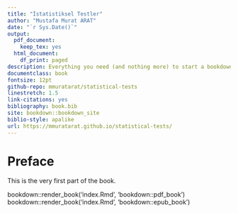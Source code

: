 ```yaml
--- 
title: "İstatistiksel Testler"
author: "Mustafa Murat ARAT"
date: "`r Sys.Date()`"
output:
  pdf_document:
    keep_tex: yes
  html_document:
    df_print: paged
description: Everything you need (and nothing more) to start a bookdown book.
documentclass: book
fontsize: 12pt
github-repo: mmuratarat/statistical-tests
linestretch: 1.5
link-citations: yes
bibliography: book.bib
site: bookdown::bookdown_site
biblio-style: apalike
url: https://mmuratarat.github.io/statistical-tests/
---
```


# Preface {-}

This is the very first part of the book.

bookdown::render_book('index.Rmd', 'bookdown::pdf_book')
bookdown::render_book('index.Rmd', 'bookdown::epub_book')